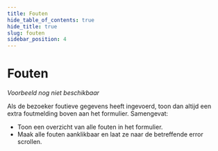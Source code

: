 ```yaml
---
title: Fouten
hide_table_of_contents: true
hide_title: true
slug: fouten
sidebar_position: 4
---
```



# Fouten

<Alert kind="warning" content="Let op: dit patroon is nog in ontwikkeling." />

<ComponentExample>
  <em>Voorbeeld nog niet beschikbaar</em>
</ComponentExample>

Als de bezoeker foutieve gegevens heeft ingevoerd, toon dan altijd een extra foutmelding boven aan het formulier.
Samengevat:

- Toon een overzicht van alle fouten in het formulier.
- Maak alle fouten aanklikbaar en laat ze naar de betreffende error scrollen.
